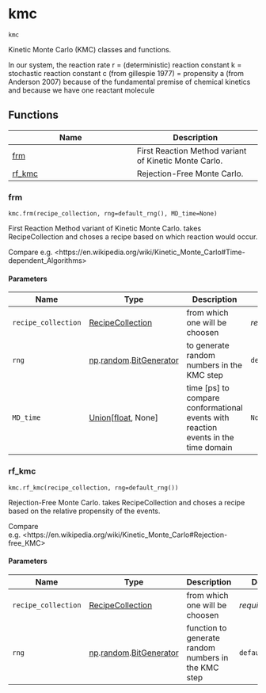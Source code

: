# kmc { #kimmdy.kmc }

`kmc`

Kinetic Monte Carlo (KMC) classes and functions.

In our system, the reaction rate r = (deterministic) reaction constant k
= stochastic reaction constant c (from gillespie 1977)
= propensity a (from Anderson 2007)
because of the fundamental premise of chemical kinetics
and because we have one reactant molecule

## Functions

| Name | Description |
| --- | --- |
| [frm](#kimmdy.kmc.frm) | First Reaction Method variant of Kinetic Monte Carlo. |
| [rf_kmc](#kimmdy.kmc.rf_kmc) | Rejection-Free Monte Carlo. |

### frm { #kimmdy.kmc.frm }

`kmc.frm(recipe_collection, rng=default_rng(), MD_time=None)`

First Reaction Method variant of Kinetic Monte Carlo.
takes RecipeCollection and choses a recipe based on which reaction would occur.

Compare e.g. &lt;https://en.wikipedia.org/wiki/Kinetic_Monte_Carlo#Time-dependent_Algorithms&gt;

#### Parameters

| Name                | Type                                                                               | Description                                                                        | Default         |
|---------------------|------------------------------------------------------------------------------------|------------------------------------------------------------------------------------|-----------------|
| `recipe_collection` | [RecipeCollection](`kimmdy.reaction.RecipeCollection`)                             | from which one will be choosen                                                     | _required_      |
| `rng`               | [np](`numpy`).[random](`numpy.random`).[BitGenerator](`numpy.random.BitGenerator`) | to generate random numbers in the KMC step                                         | `default_rng()` |
| `MD_time`           | [Union](`typing.Union`)\[[float](`float`), None\]                                  | time [ps] to compare conformational events with reaction events in the time domain | `None`          |

### rf_kmc { #kimmdy.kmc.rf_kmc }

`kmc.rf_kmc(recipe_collection, rng=default_rng())`

Rejection-Free Monte Carlo.
takes RecipeCollection and choses a recipe based on the relative propensity of the events.


Compare e.g. &lt;https://en.wikipedia.org/wiki/Kinetic_Monte_Carlo#Rejection-free_KMC&gt;

#### Parameters

| Name                | Type                                                                               | Description                                         | Default         |
|---------------------|------------------------------------------------------------------------------------|-----------------------------------------------------|-----------------|
| `recipe_collection` | [RecipeCollection](`kimmdy.reaction.RecipeCollection`)                             | from which one will be choosen                      | _required_      |
| `rng`               | [np](`numpy`).[random](`numpy.random`).[BitGenerator](`numpy.random.BitGenerator`) | function to generate random numbers in the KMC step | `default_rng()` |